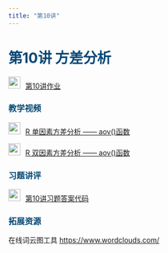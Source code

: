 ```yaml
---
title: "第10讲"
---
```


<h1 style="color: #044875;"> 第10讲 方差分析 </h1>

<img src="img/link.png"  style="width: 24px; height: 24px;margin-right: 10px">[第10讲作业](https://lizongzhang.github.io/stat/R10ex.html)

<h3 style="color: #044875;"> 教学视频 </h3>

<img src="img/video.png"  style="width: 24px; height: 24px;margin-right: 10px">[R 单因素方差分析 —— aov()函数](https://www.bilibili.com/video/BV17a411J7Ho/)
        
<img src="img/video.png"  style="width: 24px; height: 24px;margin-right: 10px">[R 双因素方差分析 —— aov()函数](https://www.bilibili.com/video/BV1Hv4y1N7Pc/)



<h3 style="color: #044875;"> 习题讲评 </h3>

<img src="img/link.png"  style="width: 24px; height: 24px;margin-right: 10px">[第10讲习题答案代码](https://lizongzhang.github.io/stat/solution10.html)

<h3 style="color: #044875;"> 拓展资源 </h3>

在线词云图工具 <https://www.wordclouds.com/>
